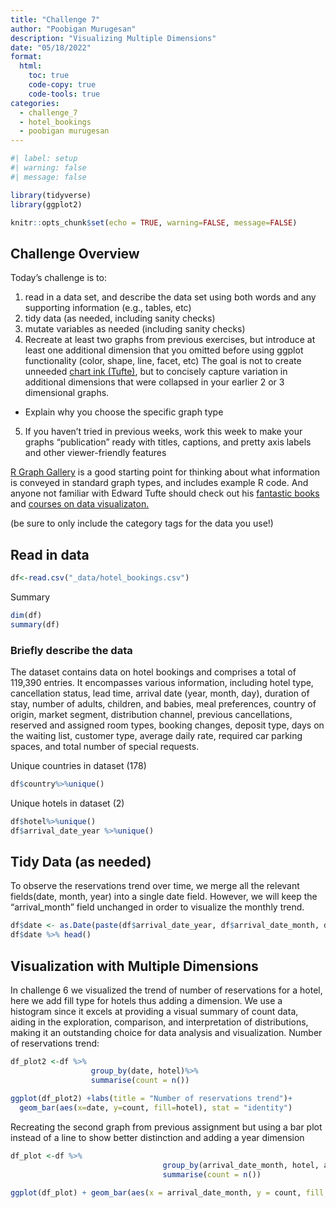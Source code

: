 ```yaml
---
title: "Challenge 7"
author: "Poobigan Murugesan"
description: "Visualizing Multiple Dimensions"
date: "05/18/2022"
format:
  html:
    toc: true
    code-copy: true
    code-tools: true
categories:
  - challenge_7
  - hotel_bookings
  - poobigan murugesan
---
```


```r
#| label: setup
#| warning: false
#| message: false

library(tidyverse)
library(ggplot2)

knitr::opts_chunk$set(echo = TRUE, warning=FALSE, message=FALSE)
```

## Challenge Overview

Today's challenge is to:

1)  read in a data set, and describe the data set using both words and any supporting information (e.g., tables, etc)
2)  tidy data (as needed, including sanity checks)
3)  mutate variables as needed (including sanity checks)
4)  Recreate at least two graphs from previous exercises, but introduce at least one additional dimension that you omitted before using ggplot functionality (color, shape, line, facet, etc) The goal is not to create unneeded [chart ink (Tufte)](https://www.edwardtufte.com/tufte/), but to concisely capture variation in additional dimensions that were collapsed in your earlier 2 or 3 dimensional graphs.
   - Explain why you choose the specific graph type
5) If you haven't tried in previous weeks, work this week to make your graphs "publication" ready with titles, captions, and pretty axis labels and other viewer-friendly features

[R Graph Gallery](https://r-graph-gallery.com/) is a good starting point for thinking about what information is conveyed in standard graph types, and includes example R code. And anyone not familiar with Edward Tufte should check out his [fantastic books](https://www.edwardtufte.com/tufte/books_vdqi) and [courses on data visualizaton.](https://www.edwardtufte.com/tufte/courses)

(be sure to only include the category tags for the data you use!)

## Read in data

```r
df<-read.csv("_data/hotel_bookings.csv")
```
Summary
```r
dim(df)
summary(df)
```


### Briefly describe the data

The dataset contains data on hotel bookings and comprises a total of 119,390 entries. It encompasses various information, including hotel type, cancellation status, lead time, arrival date (year, month, day), duration of stay, number of adults, children, and babies, meal preferences, country of origin, market segment, distribution channel, previous cancellations, reserved and assigned room types, booking changes, deposit type, days on the waiting list, customer type, average daily rate, required car parking spaces, and total number of special requests.

Unique countries in dataset (178)
```r
df$country%>%unique()
```

Unique hotels in dataset (2)
```r
df$hotel%>%unique()
df$arrival_date_year %>%unique()
```
## Tidy Data (as needed)

To observe the reservations trend over time, we merge all the relevant fields(date, month, year) into a single date field. However, we will keep the "arrival_month" field unchanged in order to visualize the monthly trend.
```r

df$date <- as.Date(paste(df$arrival_date_year, df$arrival_date_month, df$arrival_date_day_of_month, sep = "-"), format = "%Y-%B-%d")
df$date %>% head()
```

## Visualization with Multiple Dimensions
In challenge 6 we visualized the trend of number of reservations for a hotel, here we add fill type for hotels thus adding a dimension.
We use a histogram since it excels at providing a visual summary of count data, aiding in the exploration, comparison, and interpretation of distributions, making it an outstanding choice for data analysis and visualization.
Number of reservations trend:
```r
df_plot2 <-df %>%
                  group_by(date, hotel)%>%
                  summarise(count = n())
  
ggplot(df_plot2) +labs(title = "Number of reservations trend")+
  geom_bar(aes(x=date, y=count, fill=hotel), stat = "identity")
```

Recreating the second graph from previous assignment but using a bar plot instead of a line to show better distinction and adding a year dimension
```r
df_plot <-df %>% 
                                  group_by(arrival_date_month, hotel, arrival_date_year) %>%
                                  summarise(count = n()) 

ggplot(df_plot) + geom_bar(aes(x = arrival_date_month, y = count, fill = hotel ), stat="identity", position = "dodge")+theme_bw() + facet_grid(~arrival_date_year)+ coord_flip()+labs(title = "Distribution of monthly reservation data yearwise for both hotels")
```

